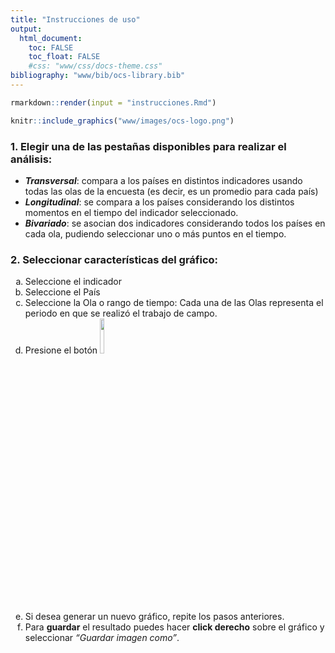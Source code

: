 ```yaml
---
title: "Instrucciones de uso"
output: 
  html_document: 
    toc: FALSE
    toc_float: FALSE
    #css: "www/css/docs-theme.css"
bibliography: "www/bib/ocs-library.bib"
---
```


```r
rmarkdown::render(input = "instrucciones.Rmd")
```

```r
knitr::include_graphics("www/images/ocs-logo.png")
```



### 1.  Elegir una de las pestañas disponibles para realizar el análisis:

  -   **_Transversal_**: compara a los países en distintos indicadores usando todas las olas de la encuesta (es decir, es un promedio para cada país)
  -   **_Longitudinal_**: se compara a los países considerando los distintos momentos en el tiempo del indicador seleccionado.
  -   **_Bivariado_**: se asocian dos indicadores considerando todos los países en cada ola, pudiendo seleccionar uno o más puntos en el tiempo.

### 2.  Seleccionar características del gráfico:

  a.  Seleccione el indicador
  b.  Seleccione el País
  c.  Seleccione la Ola o rango de tiempo: Cada una de las Olas representa el periodo en que se realizó el trabajo de campo.
  d.  Presione el botón ![](www/images/graficar.png){width="12%"}
  e.  Si desea generar un nuevo gráfico, repite los pasos anteriores.
  f.  Para **guardar** el resultado puedes hacer **click derecho** sobre el gráfico y seleccionar  _"Guardar imagen como"_.
